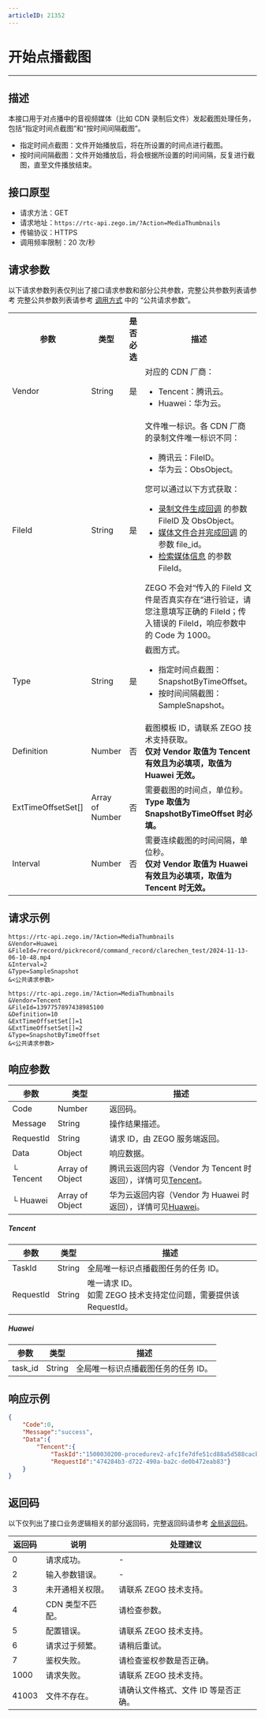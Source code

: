 ```yaml
---
articleID: 21352
---
```



# 开始点播截图

- - -


## 描述

本接口用于对点播中的音视频媒体（比如 CDN 录制后文件）发起截图处理任务，包括“指定时间点截图”和“按时间间隔截图”。
- 指定时间点截图：文件开始播放后，将在所设置的时间点进行截图。
- 按时间间隔截图：文件开始播放后，将会根据所设置的时间间隔，反复进行截图，直至文件播放结束。

## 接口原型

- 请求方法：GET
- 请求地址：`https://rtc-api.zego.im/?Action=MediaThumbnails`
- 传输协议：HTTPS
- 调用频率限制：20 次/秒

## 请求参数

以下请求参数列表仅列出了接口请求参数和部分公共参数，完整公共参数列表请参考 完整公共参数列表请参考 [调用方式](./../making-api-requests.mdx#公共请求参数) 中的 “公共请求参数”。

<table>
  
<tbody><tr>
<th>参数</th>
<th>类型</th>
<th>是否必选</th>
<th>描述</th>
</tr>
<tr>
<td>Vendor</td>
<td>String</td>
<td>是</td>
<td>对应的 CDN 厂商：<br/><ul><li>Tencent：腾讯云。</li><li>Huawei：华为云。</li></ul></td>
</tr>
<tr>
<td>FileId</td>
<td>String</td>
<td>是</td>
<td>
文件唯一标识。各 CDN 厂商的录制文件唯一标识不同：<br/>
<ul>
<li>腾讯云：FileID。</li><li>华为云：ObsObject。</li>
</ul>
您可以通过以下方式获取：
<ul>
<li><a href="!Callback/Record_File_Create_Callback" target="blank">录制文件生成回调</a> 的参数 FileID 及 ObsObject。</li>
<li><a href="!Callback/compose" target="blank">媒体文件合并完成回调</a> 的参数 file_id。</li>
<li><a href="!Media_File/SearchMedia" target="blank">检索媒体信息</a> 的参数 FileId。</li>
</ul>

<Warning title="注意">
ZEGO 不会对“传入的 FileId 文件是否真实存在”进行验证，请您注意填写正确的 FileId；传入错误的 FileId，响应参数中的 Code 为 1000。
</Warning>

</td>
</tr>
<tr>
<td>Type</td>
<td>String</td>
<td>是</td>
<td>
截图方式。
<ul>
<li>指定时间点截图：SnapshotByTimeOffset。</li><li>按时间间隔截图：SampleSnapshot。</li>
</ul>
</td>
</tr>
<tr>
<td>Definition</td>
<td>Number</td>
<td>否</td>
<td>截图模板 ID，请联系 ZEGO 技术支持获取。<br/><b>仅对 Vendor 取值为 Tencent 有效且为必填项，取值为 Huawei 无效。</b><br/></td>
</tr>
<tr>
<td>ExtTimeOffsetSet[]</td>
<td>Array of Number</td>
<td>否</td>
<td>需要截图的时间点，单位秒。<br/><b>Type 取值为 SnapshotByTimeOffset 时必填。</b><br/></td>
</tr>
<tr>
<td>Interval</td>
<td>Number</td>
<td>否</td>
<td>需要连续截图的时间间隔，单位秒。<br/><b>仅对 Vendor 取值为 Huawei 有效且为必填项，取值为 Tencent 时无效。</b><br/></td>
</tr>
</tbody></table>


## 请求示例
```
https://rtc-api.zego.im/?Action=MediaThumbnails
&Vendor=Huawei
&FileId=/record/pickrecord/command_record/clarechen_test/2024-11-13-06-10-48.mp4
&Interval=2
&Type=SampleSnapshot
&<公共请求参数>

https://rtc-api.zego.im/?Action=MediaThumbnails
&Vendor=Tencent
&FileId=1397757897438985100
&Definition=10
&ExtTimeOffsetSet[]=1
&ExtTimeOffsetSet[]=2
&Type=SnapshotByTimeOffset
&<公共请求参数>
```

## 响应参数

| 参数 | 类型 | 描述 |
|---|---|---|
| Code | Number | 返回码。 |
| Message | String | 操作结果描述。 |
| RequestId | String | 请求 ID，由 ZEGO 服务端返回。 |
| Data | Object | 响应数据。 |
| └ Tencent | Array of Object | 腾讯云返回内容（Vendor 为 Tencent 时返回），详情可见[Tencent](#tencent)。 |
| └ Huawei | Array of Object | 华为云返回内容（Vendor 为 Huawei 时返回），详情可见[Huawei](#huawei)。 |

##### Tencent
| 参数 | 类型 | 描述 |
|---|---|---|
| TaskId | String | 全局唯一标识点播截图任务的任务 ID。 |
| RequestId | String | 唯一请求 ID。<br/>如需 ZEGO 技术支持定位问题，需要提供该 RequestId。 |

##### Huawei
| 参数 | 类型 | 描述 |
|---|---|---|
| task_id | String | 全局唯一标识点播截图任务的任务 ID。 |



## 响应示例

```json
{
    "Code":0,
    "Message":"success",
    "Data":{
        "Tencent":{
            "TaskId":"1500030200-procedurev2-afc1fe7dfe51cd88a5d588cacba53393tt0",
            "RequestId":"474284b3-d722-490a-ba2c-de0b472eab83"}
    }
}
```

## 返回码

以下仅列出了接口业务逻辑相关的部分返回码，完整返回码请参考 [全局返回码](!global_return_code)。

|返回码|说明|处理建议|
|-----|------|-----|
| 0 | 请求成功。 |-|
| 2 | 输入参数错误。 |-|
| 3 | 未开通相关权限。 | 请联系 ZEGO 技术支持。|
| 4 | CDN 类型不匹配。 | 请检查参数。|
| 5 | 配置错误。 | 请联系 ZEGO 技术支持。|
| 6 | 请求过于频繁。 | 请稍后重试。|
| 7 | 鉴权失败。 | 请检查鉴权参数是否正确。|
| 1000  | 请求失败。 | 请联系 ZEGO 技术支持。|
| 41003  | 文件不存在。 | 请确认文件格式、文件 ID 等是否正确。|

